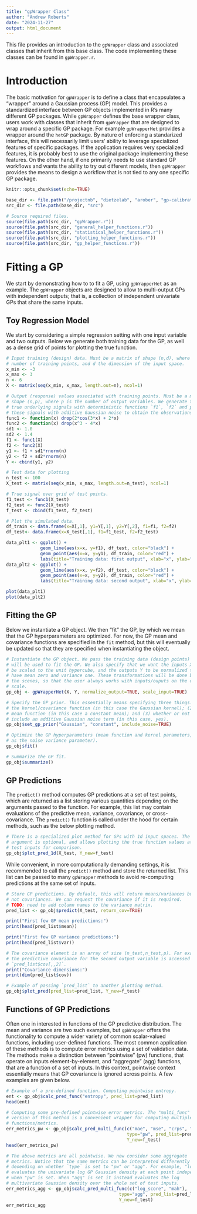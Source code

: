 ```yaml
---
title: "gpWrapper Class"
author: "Andrew Roberts"
date: "2024-11-27"
output: html_document
---
```


This file provides an introduction to the `gpWrapper` class and associated 
classes that inherit from this base class. The code implementing these 
classes can be found in `gpWrapper.r`.

# Introduction
The basic motivation for `gpWrapper` is to define a class that encapsulates 
a "wrapper" around a Gaussian process (GP) model. This provides a standardized
interface between GP objects implemented in R's many different GP packages.
While `gpWrapper` defines the base wrapper class, users work with classes that 
inherit from `gpWrapper` that are designed to wrap around a specific GP 
package. For example `gpWrapperHet` provides a wrapper around the 
`hetGP` package. By nature of enforcing a standarized interface, this will 
necessarily limit users' ability to leverage specialized features of 
specific packages. If the application requires very specialized features, it 
is probably best to use the original package implementing these features. On the 
other hand, if one primarily needs to use standard GP workflows and wants the 
ability to try out different models, then `gpWrapper` provides the means to 
design a workflow that is not tied to any one specific GP package. 

```r
knitr::opts_chunk$set(echo=TRUE)

base_dir <- file.path("/projectnb", "dietzelab", "arober", "gp-calibration")
src_dir <- file.path(base_dir, "src")

# Source required files.
source(file.path(src_dir, "gpWrapper.r"))
source(file.path(src_dir, "general_helper_functions.r"))
source(file.path(src_dir, "statistical_helper_functions.r"))
source(file.path(src_dir, "plotting_helper_functions.r"))
source(file.path(src_dir, "gp_helper_functions.r"))
```

# Fitting a GP
We start by demonstrating how to to fit a GP, using `gpWrapperHet` as an 
example. The `gpWrapper` objects are designed to allow to multi-output GPs
with independent outputs; that is, a collection of independent univariate GPs
that share the same inputs. 

## Toy Regression Model
We start by considering a simple regression setting 
with one input variable and two outputs. Below we generate both training 
data for the GP, as well as a dense grid of points for plotting the true 
function.

```r
# Input training (design) data. Must be a matrix of shape (n,d), where n is the 
# number of training points, and d the dimension of the input space.
x_min <- -3
x_max <- 3
n <- 6
X <- matrix(seq(x_min, x_max, length.out=n), ncol=1)

# Output (response) values associated with training points. Must be a matrix of 
# shape (n,p), where p is the number of output variables. We generate the 
# true underlying signals with deterministic functions `f1`, `f2` and perturb
# these signals with additive Gaussian noise to obtain the observations.
func1 <- function(x) drop(2*cos(3*x) + 2*x)
func2 <- function(x) drop(x^3 - 4*x)
sd1 <- 1.0
sd2 <- 1.4
f1 <- func1(X)
f2 <- func2(X)
y1 <- f1 + sd1*rnorm(n)
y2 <- f2 + sd2*rnorm(n)
Y <- cbind(y1, y2)
```

```r
# Test data for plotting
n_test <- 100
X_test <- matrix(seq(x_min, x_max, length.out=n_test), ncol=1)

# True signal over grid of test points.
f1_test <- func1(X_test)
f2_test <- func2(X_test)
f_test <- cbind(f1_test, f2_test)
```

```r
# Plot the simulated data.
df_train <- data.frame(x=X[,1], y1=Y[,1], y2=Y[,2], f1=f1, f2=f2)
df_test<- data.frame(x=X_test[,1], f1=f1_test, f2=f2_test)

data_plt1 <- ggplot() + 
             geom_line(aes(x=x, y=f1), df_test, color="black") + 
             geom_point(aes(x=x, y=y1), df_train, color="red") + 
             labs(title="Training data: first output", xlab="x", ylab="y1")
data_plt2 <- ggplot() + 
             geom_line(aes(x=x, y=f2), df_test, color="black") + 
             geom_point(aes(x=x, y=y2), df_train, color="red") + 
             labs(title="Training data: second output", xlab="x", ylab="y2")

plot(data_plt1)
plot(data_plt2)
```
## Fitting the GP
Below we instantiate a GP object. We then "fit" the GP, by which we mean 
that the GP hyperparameters are optimized. For now, the GP mean and covariance 
functions are specified in the `fit` method, but this will eventually be 
updated so that they are specified when instantiating the object.
```r
# Instantiate the GP object. We pass the training data (design points) that 
# will be used to fit the GP. We also specify that we want the inputs X to 
# be scaled to the unit hypercube, and the outputs Y to be normalized to 
# have mean zero and variance one. These transformations will be done behind
# the scenes, so that the user always works with inputs/ouputs on the original
# scale.
gp_obj <- gpWrapperHet(X, Y, normalize_output=TRUE, scale_input=TRUE)

# Specify the GP prior. This essentially means specifying three things: (1)
# the kernel/covariance function (in this case the Gaussian kernel); (2) the 
# mean function (in this case a constant mean); and (3) whether or not to 
# include an additive Gaussian noise term (in this case, yes). 
gp_obj$set_gp_prior("Gaussian", "constant", include_noise=TRUE)

# Optimize the GP hyperparameters (mean function and kernel parameters, as well
# as the noise variance parameter).
gp_obj$fit()

# Summarize the GP fit.
gp_obj$summarize()
```

## GP Predictions
The `predict()` method computes GP predictions at a set of test points, 
which are returned as a list storing various quantities depending on the 
arguments passed to the function. For example, this list may contain 
evaluations of the predictive mean, variance, covariance, or cross-covariance.
The `predict()` function is called under the hood for certain methods, such 
as the below plotting method. 

```r
# There is a specialized plot method for GPs with 1d input spaces. The `Y_new`
# argument is optional, and allows plotting the true function values at the 
# test inputs for comparison.
gp_obj$plot_pred_1d(X_test, Y_new=f_test)
```

While convenient, in more computationally demanding settings, it is recommended
to call the `predict()` method and store the returned list. This list 
can be passed to many `gpWrapper` methods to avoid re-computing predictions 
at the same set of inputs.

```r
# Store GP predictions. By default, this will return means/variances but 
# not covariances. We can request the covariance if it is required.
# TODO: need to add column names to the variance matrix.
pred_list <- gp_obj$predict(X_test, return_cov=TRUE)

print("First few GP mean predictions:")
print(head(pred_list$mean))

print("First few GP variance predictions:")
print(head(pred_list$var))

# The covariance element is an array of size (n_test,n_test,p). For example, 
# the predictive covariance for the second output variable is accessed as 
# `pred_list$cov[,,2]`.
print("Covariance dimensions:")
print(dim(pred_list$cov))
```

```r
# Example of passing `pred_list` to another plotting method.
gp_obj$plot_pred(pred_list=pred_list, Y_new=f_test)
```

## Functions of GP Predictions
Often one in interested in functions of the GP predictive distribution. The 
mean and variance are two such examples, but `gpWrapper` offers the 
functionality to compute a wider variety of common scalar-valued functions, 
including user-defined functions. The most common application of these 
methods is to compute error metrics using a set of validation data. The 
methods make a distinction between "pointwise" (pw) functions, that operate 
on inputs element-by-element, and "aggregate" (agg) functions, that are a 
function of a set of inputs. In this context, pointwise context essentially 
means that GP covariance is ignored across points. 
A few examples are given below.

```r
# Example of a pre-defined function. Computing pointwise entropy.
ent <- gp_obj$calc_pred_func("entropy", pred_list=pred_list)
head(ent)
```

```r
# Computing some pre-defined pointwise error metrics. The "multi_func" 
# version of this method is a convenient wrapper for computing multiple 
# functions/metrics. 
err_metrics_pw <- gp_obj$calc_pred_multi_func(c("mae", "mse", "crps", "log_score"), 
                                              type="pw", pred_list=pred_list, 
                                              Y_new=f_test)
head(err_metrics_pw)
```

```r
# The above metrics are all pointwise. We now consider some aggregate 
# metrics. Notice that the same metrics can be interpreted differently 
# deoending on whether `type` is set to "pw" or "agg". For example, "log_score"
# evaluates the univariate log GP Gaussian density at each point independently, 
# when "pw" is set. When "agg" is set it instead evaluates the log 
# multivariate Gaussian density over the whole set of test inputs.
err_metrics_agg <- gp_obj$calc_pred_multi_func(c("log_score", "mah"), 
                                           type="agg", pred_list=pred_list, 
                                           Y_new=f_test)
err_metrics_agg
```





